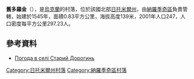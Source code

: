 {{coord|51|16|15|N|29|5|23|E|scale:30000|display=title}}

'''舊多羅金'''（{{lang-uk|Старий Дорогинь}}），是[[烏克蘭|烏克蘭]]的村落，位於該國北部[[日托米爾州|日托米爾州]]，由[[納羅季奇區|納羅季奇區]]負責管轄，始建於1545年，面積0.83平方公里，海拔高度139米，2001年人口247，人口密度每平方公里297.23人。

==參考資料==
* [http://weather.in.ua/ua/zhitomirskaja/24923 Погода в селі Старий Дорогинь] {{Wayback|url=http://weather.in.ua/ua/zhitomirskaja/24923 |date=20160305084521 }}

{{DEFAULTSORT:Старий Дорогинь}}
[[Category:日托米爾州村落|Category:日托米爾州村落]]
[[Category:納羅季奇區村落|Category:納羅季奇區村落]]


{{Zhytomyr-geo-stub}}